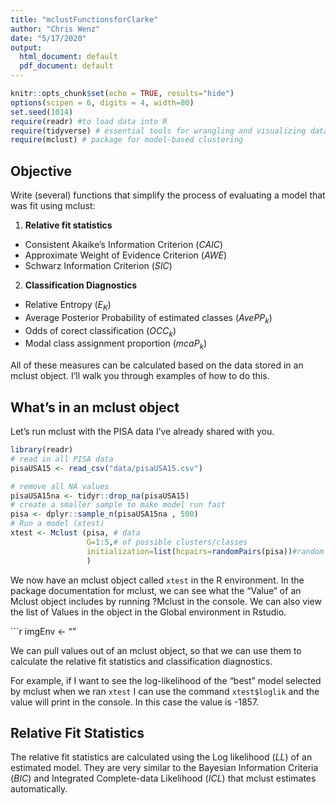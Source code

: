 ```yaml
---
title: "mclustFunctionsforClarke"
author: "Chris Wenz"
date: "5/17/2020"
output:
  html_document: default
  pdf_document: default
---
```


```r
knitr::opts_chunk$set(echo = TRUE, results="hide")
options(scipen = 6, digits = 4, width=80)
set.seed(1014)
require(readr) #to load data into R
require(tidyverse) # essential tools for wrangling and visualizing data 
require(mclust) # package for model-based clustering
```

## Objective

Write (several) functions that simplify the process of evaluating a model that was fit using mclust:  

1. **Relative fit statistics**

* Consistent Akaike's Information Criterion $(CAIC)$
* Approximate Weight of Evidence Criterion $(AWE)$
* Schwarz Information Criterion $(SIC)$

2. **Classification Diagnostics**
* Relative Entropy $(E_K)$
* Average Posterior Probability of estimated classes $(AvePP_k)$
* Odds of corect classification $(OCC_k)$
* Modal class assignment proportion $(mcaP_k)$

All of these measures can be calculated based on the data stored in an mclust object. I'll walk you through examples of how to do this. 

## What's in an mclust object
Let's run mclust with the PISA data I've already shared with you. 
```r
library(readr)
# read in all PISA data
pisaUSA15 <- read_csv("data/pisaUSA15.csv")
```

```r
# remove all NA values
pisaUSA15na <- tidyr::drop_na(pisaUSA15) 
# create a smaller sample to make model run fast
pisa <- dplyr::sample_n(pisaUSA15na , 500)
# Run a model (xtest)
xtest <- Mclust (pisa, # data
                 G=1:5,# of possible clusters/classes
                 initialization=list(hcpairs=randomPairs(pisa))#random start 
                 )
```

We now have an mclust object called `xtest` in the R environment. In the package documentation for mclust, we can see what the "Value" of an Mclust object includes by running ?Mclust in the console. We can also view the list of Values in the object in the Global environment in Rstudio. 

```r
imgEnv <- ""







We can pull values out of an mclust object, so that we can use them to calculate the relative fit statistics and classification diagnostics.

For example, if I want to see the log-likelihood of the "best" model selected by mclust when we ran `xtest` I can use the command `xtest$loglik` and the value will print in the console. In this case the value is -1857. 

## Relative Fit Statistics

The relative fit statistics are calculated using the Log likelihood $(LL)$ of an estimated model. They are very similar to the Bayesian Information Criteria ($BIC$) and Integrated Complete-data Likelihood ($ICL$) that mclust estimates automatically.


